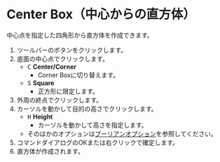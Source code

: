 
# Center Box（中心からの直方体）

<Reference shortcut='' command='Center Box' button='ツールバー' />

中心点を指定した四角形から直方体を作成できます。

1. ツールバーのボタンをクリックします。
2. 底面の中心点でクリックします。
   - <kbd>C</kbd> **Center/Corner**
      - Corner Boxに切り替えます。
   - <kbd>S</kbd> **Square**
      - 正方形に限定します。
3. 外周の終点でクリックします。
4. カーソルを動かして目的の高さでクリックします。
   - <kbd>H</kbd> **Height**
      - カーソルを動かして高さを指定します。
   - そのほかのオプションは[ブーリアンオプション](boolean-options)を参照してください。
5. コマンドダイアログのOKまたは右クリックで確定します。
6. 直方体が作成されます。